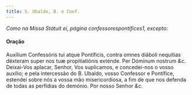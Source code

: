 ```yaml
---
title: S. Ubaldo, B. e Conf.
---
```


<em>Como na Missa Státuit ei, página confessorespontifices1, excepto:</em>

#### Oração

<div class="grid grid-cols-2 gap-5">
  <span class="text-justify">
    Auxílium Confessóris tui atque Pontíficis, contra omnes diáboli nequítias
    déxteram super nos tuæ propitiatiónis exténde. Per Dóminum nostrum
    <em>&c.</em>
  </span>
  <span class="text-justify">
    Deixai-Vos aplacar, Senhor, Vos suplicamos, e concedei-nos o vosso auxílio;
    e pela intercessão do B. Ubaldo, vosso Confessor e Pontífice, estendei sobre
    nós a vossa mão misericordiosa, a fim de que nos defenda de todas as
    perfídias do demónio. Por nosso Senhor <em>&c.</em>
  </span>
</div>
